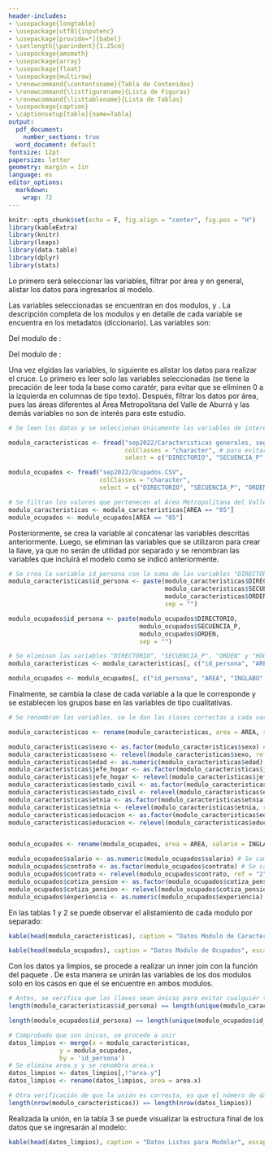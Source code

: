 ---
header-includes:
- \usepackage{longtable}
- \usepackage[utf8]{inputenc}
- \usepackage[provide=*]{babel}
- \setlength{\parindent}{1.25cm}
- \usepackage{amsmath}
- \usepackage{array}
- \usepackage{float}
- \usepackage{multirow}
- \renewcommand{\contentsname}{Tabla de Contenidos}
- \renewcommand{\listfigurename}{Lista de Figuras}
- \renewcommand{\listtablename}{Lista de Tablas}
- \usepackage{caption}
- \captionsetup[table]{name=Tabla}
output:
  pdf_document: 
    number_sections: true
  word_document: default
fontsize: 12pt
papersize: letter
geometry: margin = 1in
language: es
editor_options:
  markdown:
    wrap: 72
---

```{r setup, include=FALSE}
knitr::opts_chunk$set(echo = F, fig.align = "center", fig.pos = "H")
library(kableExtra)
library(knitr)
library(leaps)
library(data.table)
library(dplyr)
library(stats)
```

```{=tex}
\input{titlepage}
\thispagestyle{empty}
\tableofcontents
\newpage
\thispagestyle{empty}
\listoffigures
\listoftables
\newpage
```

```{=tex}
\pagestyle{myheadings}
\setcounter{page}{3}
```

\section{Variables, Limpieza de Datos y Cruce de Modulos}

Lo primero será seleccionar las variables, filtrar por área y en general, alistar los datos para ingresarlos al modelo.

\subsection{Variables}

Las variables seleccionadas se encuentran en dos modulos, \emph{Características generales, seguridad social en salud y educación} y \emph{Ocupados}. La descripción completa de los modulos y en detalle de cada variable se encuentra en los metadatos (diccionario). Las variables son:

Del modulo de \emph{Características generales, seguridad social en salud y educación}:

\begin{itemize}
 \item \emph{DIRECTORIO}, \emph{SECUENCIA\_P} y \emph{ORDEN}: son los identificadores de la vivienda, hogar y persona, respectivamente. Estas variables se concatenan en una sola para obtener un identificador y este se utiliza a modo de llave para unir los diferentes modulos. La unión de estas variables se nombrará como \textbf{id\_persona} en los datos limpios
 \item \emph{AREA}: es la variable que permite filtrar los datos por área. En este caso, como se trabaja con el Área Metropolitana del Valle de Aburrá, se filtrará por el valor $05$ de la variable. Conservará el nombre \textbf{area} en los datos limpios
 \item \emph{P3271}: ¿cuál es el sexo al nacer? Para capturar si hay brechas salariales asociadas al sexo. Es una variable cualitativa que toma el valor de $1$ si responde \emph{Masculino} y $2$ si responde \emph{Femenino}. Se renombrará por \textbf{sexo} en los datos limpios y el grupo base será $1 =$ \emph{Masculino}
 \item \emph{P6040}: ¿cuántos años cumplidos tiene? Para capturar diferencias salariales entre edades. Es una variable numérica. Se renombrará por \textbf{edad} en los datos limpios
 \item \emph{P6050}: ¿cuál es el parentezco con el jefe del hogar? Para capturar cómo los roles en el hogar pueden influenciar el salario. Es una variable cualitativa que toma el valor de $1$ para \emph{Jefe (a) del hogar}; $2$ para \emph{Pareja, esposo(a), cónyuge, compañero(a)}; $3$ para \emph{Hijo(a), hijastro(a)}; $4$ para \emph{Nieto(a)}; $5$ para \emph{Otro pariente}; $6$ para \emph{Empleado(a) del servicio doméstico y sus parientes}; $7$ para \emph{Pensionista}; $8$ para \emph{Trabajador}; y $9$ para \emph{Otro no pariente}. Se renombrará por \textbf{jefe\_hogar} en los datos limpios y el grupo base será $9 =$ \emph{Otro no pariente}
  \item \emph{P6070}: estado cívil. Es una variable cualitativa que toma el valor de $1$ para \emph{No esta casado(a) y vive en pareja hace menos de dos años}; $2$ para \emph{No esta casado (a) y vive en pareja hace dos años o más}; $3$ para \emph{Esta casado (a)}; $4$ para \emph{Esta separado (a) o divorciado (a)}; $5$ para \emph{Esta viudo (a)}; y $6$ para \emph{Esta soltero (a)}. Se renombrará por \textbf{estado\_civil} en los datos limpios y el grupo base será $6 =$ \emph{Esta soltero (a)} 
 \item \emph{P6080}: ¿se reconoce dentro de alguna etnia? Para capturar brechas salariales entre diferentes etnias. Es una variable cualitativa que toma el valor de $1$ para \emph{Indígena}; $2$ para \emph{Gitano (a) (Rom)}; $3$ para \emph{Raizal del archipiélago de San Andrés, Providencia y Santa Catalina}; $4$ para \emph{Palenquero (a) de San Basilio}; $5$ para \emph{Negro (a), mulato (a) (afrodescendiente), afrocolombiano(a)}; y $6$ para \emph{Ninguno de los anteriores}. Se renombrará por \textbf{etnia} en los datos limpios y el grupo base será $6 =$ \emph{Ninguno de los anteriores} 
 \item \emph{P3042}: ¿cuál es el mayor nivel educativo alcanzado y el último grado o semestre aprobado? Para capturar si se cumple la teoría del capital humano. Es una variable cualitativa que toma el valor de $1$ para \emph{Ninguno}; $2$ para \emph{Preescolar}; $3$ para \emph{Básica primaria (1o - 5o)}; $4$ para \emph{Básica secundaria (6o - 9o)}; $5$ para \emph{Media académica (Bachillerato clásico)}; $6$ para \emph{Media técnica (Bachillerato técnico)}; $7$ para \emph{Normalista}; $8$ para \emph{Técnica profesional}; $9$ para \emph{Tecnológica}; $10$ para \emph{Universitaria}; $11$ para \emph{Especialización}; $12$ para \emph{Maestría}; $13$ para \emph{Doctorado}; y $99$ para \emph{No sabe, no informa}. Se renombrará por \textbf{educacion} en los datos limpios y el grupo base será $1 =$ \emph{Ninguno} 
\end{itemize}

Del modulo de \emph{Ocupados}:

\begin{itemize}
 \item \emph{DIRECTORIO}, \emph{SECUENCIA\_P} y \emph{ORDEN}: son los identificadores de la vivienda, hogar y persona, respectivamente. Estas variables se concatenan en una sola para obtener un identificador y este se utiliza a modo de llave para unir los diferentes modulos. La unión de estas variables se nombrará como \textbf{id\_persona} en los datos limpios
 \item \emph{AREA}: es la variable que permite filtrar los datos por área. En este caso, como se trabaja con el Área Metropolitana del Valle de Aburrá, se filtrará por el valor $05$ de la variable. Conservará el nombre \textbf{area} en los datos limpios
 \item \emph{INGLABO}: será la variable respuesta, ya que hace referencia a los ingresos laborales mensuales de la persona.Es una variable numérica. Se renombrará por \textbf{salario} en los datos limpios
 \item \emph{P6440}: ¿para realizar este trabajo tiene usted algún tipo de contrato? Pretende ser una aproximación para capturar información de formalidad e informalidad. Es una variable cualitativa que toma el valor de $1$ si responde que \emph{Sí} y $2$ si responde que \emph{No}. Se renombrará por \textbf{contrato} en los datos limpios y el grupo base será $2 =$ \emph{No} 
 \item \emph{P6920}: ¿está cotizando actualmente a un fondo de pensiones? También intenta aproximar a las personas que son formales e informales. Pues, es poco común que los informales coticen a pensión. No se utiliza afiliación a salud, pues, existe una gran cobertura de salud bajo regimen subsidiado en Colombia, lo que no permite segmentar correctamente formales de informales. Es una variable cualitativa que toma el valor de $1$ si responde que \emph{Sí}; $2$ si responde que \emph{No}; y $3$ si responde que \emph{Ya es pensionado}. Se renombrará por \textbf{cotiza\_pension} en los datos limpios y el grupo base será $3 =$ \emph{Ya es pensionado} 
 \item \emph{P6960}: ¿cuántos años lleva afiliado al fondo de pensiones? Dado que no se pregunta directamente cuántos años de experiencia tiene la persona, se intenta aproximar la experiencia por medio de los años cotizados a pensión. Esto claramente excluirá a la población informal, pero es la variable más próxima a la experiencia. Es una variable numérica. Se renombrará por \textbf{experiencia} en los datos limpios
 \end{itemize}
 
\subsection{Limpieza de Datos}
 
Una vez elgidas las variables, lo siguiente es alistar los datos para realizar el cruce. Lo primero es leer solo las variables seleccionadas (se tiene la precación de leer toda la base como caratér, para evitar que se eliminen 0 a la izquierda en columnas de tipo texto). Después, filtrar los datos por área, pues las áreas diferentes al Área Metropolitana del Valle de Aburrá y las demás variables no son de interés para este estudio.

```{r}
# Se leen los datos y se seleccionan únicamente las variables de interés en los dos modulos

modulo_caracteristicas <- fread("sep2022/Caracteristicas generales, seguridad social en salud y educacion.CSV",
                                colClasses = "character", # para evitar la eliminación de 0 a la izquierda, como en el caso de area
                                select = c("DIRECTORIO", "SECUENCIA_P", "ORDEN", "AREA", "P3271", "P6040", "P6050", "P6070", "P6080", "P3042")) 

modulo_ocupados <- fread("sep2022/Ocupados.CSV",
                         colClasses = "character",
                         select = c("DIRECTORIO", "SECUENCIA_P", "ORDEN", "AREA", "INGLABO", "P6440", "P6920", "P6960"))

```

```{r}
# Se filtran los valores que pertenecen al Área Metropolitana del Valle de Aburrá
modulo_caracteristicas <- modulo_caracteristicas[AREA == "05"]
modulo_ocupados <- modulo_ocupados[AREA == "05"]
```

Posteriormente, se crea la variable \textbf{id\_persona} al concatenar las variables descritas anteriormente. Luego, se eliminan las variables que se utilizaron para crear la llave, ya que no serán de utilidad por separado y se renombran las variables que incluirá el modelo como se indicó anteriormente.

```{r}
# Se crea la variable id_persona con la suma de las variables "DIRECTORIO", "SECUENCIA_P", "ORDEN" y "HOGAR" (se pueden simplemente sumar, pues se leyeron los datos como character)
modulo_caracteristicas$id_persona <- paste(modulo_caracteristicas$DIRECTORIO,
                                           modulo_caracteristicas$SECUENCIA_P,
                                           modulo_caracteristicas$ORDEN,
                                           sep = "")

modulo_ocupados$id_persona <- paste(modulo_ocupados$DIRECTORIO,
                                    modulo_ocupados$SECUENCIA_P,
                                    modulo_ocupados$ORDEN,
                                    sep = "")

# Se eliminan las variables "DIRECTORIO", "SECUENCIA_P", "ORDEN" y "HOGAR"
modulo_caracteristicas <- modulo_caracteristicas[, c("id_persona", "AREA", "P3271", "P6040", "P6050", "P6070", "P6080", "P3042")]

modulo_ocupados <- modulo_ocupados[, c("id_persona", "AREA", "INGLABO", "P6440", "P6920", "P6960")]
```

Finalmente, se cambia la clase de cada variable a la que le corresponde y se establecen los grupos base en las variables de tipo cualitativas.

```{r}
# Se renombran las variables, se le dan las clases correctas a cada variable y se establecen los grupos base

modulo_caracteristicas <- rename(modulo_caracteristicas, area = AREA, sexo = P3271, edad = P6040, jefe_hogar = P6050, estado_civil = P6070, etnia = P6080, educacion = P3042)

modulo_caracteristicas$sexo <- as.factor(modulo_caracteristicas$sexo) # Se cambia a factor
modulo_caracteristicas$sexo <- relevel(modulo_caracteristicas$sexo, ref = "1") # Se establece el grupo base como Masculino
modulo_caracteristicas$edad <- as.numeric(modulo_caracteristicas$edad) # Se cambia a numérico
modulo_caracteristicas$jefe_hogar <- as.factor(modulo_caracteristicas$jefe_hogar) # Se cambia a factor
modulo_caracteristicas$jefe_hogar <- relevel(modulo_caracteristicas$jefe_hogar, ref = "9") # Se establece el grupo base como Otro no pariente
modulo_caracteristicas$estado_civil <- as.factor(modulo_caracteristicas$estado_civil) # Se cambia a factor
modulo_caracteristicas$estado_civil <- relevel(modulo_caracteristicas$estado_civil, ref = "6") # Se establece el grupo base como Esta soltero (a)
modulo_caracteristicas$etnia <- as.factor(modulo_caracteristicas$etnia) # Se cambia a factor
modulo_caracteristicas$etnia <- relevel(modulo_caracteristicas$etnia, ref = "6") # Se establece el grupo base como Ninguno de los anteriores
modulo_caracteristicas$educacion <- as.factor(modulo_caracteristicas$educacion) # Se cambia a factor
modulo_caracteristicas$educacion <- relevel(modulo_caracteristicas$educacion, ref = "1") # Se establece el grupo base como Ninguno


modulo_ocupados <- rename(modulo_ocupados, area = AREA, salario = INGLABO, contrato = P6440, cotiza_pension = P6920, experiencia = P6960)

modulo_ocupados$salario <- as.numeric(modulo_ocupados$salario) # Se cambia a numérico
modulo_ocupados$contrato <- as.factor(modulo_ocupados$contrato) # Se cambia a factor
modulo_ocupados$contrato <- relevel(modulo_ocupados$contrato, ref = "2") # Se establece el grupo base como No
modulo_ocupados$cotiza_pension <- as.factor(modulo_ocupados$cotiza_pension) # Se cambia a factor
modulo_ocupados$cotiza_pension <- relevel(modulo_ocupados$cotiza_pension, ref = "3") # Se establece el grupo base como Ya es pensionado
modulo_ocupados$experiencia <- as.numeric(modulo_ocupados$experiencia) # Se cambia a numérico
```

En las tablas 1 y 2 se puede observar el alistamiento de cada modulo por separado:

```{r}
kable(head(modulo_caracteristicas), caption = "Datos Modulo de Características Generales", escape = F, booktab = T, align = "c", row.names = T)

kable(head(modulo_ocupados), caption = "Datos Modulo de Ocupados", escape = F, booktab = T, align = "c", row.names = T)
```

\subsection{Cruce de Modulos}

Con los datos ya limpios, se procede a realizar un inner join con la función \texttt{merge} del paquete \texttt{base}. De esta manera se unirán las variables de los dos modulos solo en los casos en que el \textbf{id\_persona} se encuentre en ambos modulos.

```{r, include = FALSE}
# Antes, se verifica que las llaves sean únicas para evitar cualquiér tipo de problema en la unión
length(modulo_caracteristicas$id_persona) == length(unique(modulo_caracteristicas$id_persona))

length(modulo_ocupados$id_persona) == length(unique(modulo_ocupados$id_persona))

# Comprobado que son únicos, se procede a unir
datos_limpios <- merge(x = modulo_caracteristicas,
              y = modulo_ocupados,
              by = 'id_persona')
# Se elimina area.y y se renombra area.x
datos_limpios <- datos_limpios[,!"area.y"]
datos_limpios <- rename(datos_limpios, area = area.x)

# Otra verificación de que la unión es correcta, es que el número de datos de ocupados y datos limpios es igual
length(nrow(modulo_caracteristicas)) == length(nrow(datos_limpios))
```

Realizada la unión, en la tabla 3 se puede visualizar la estructura final de los datos que se ingresarán al modelo:

```{r}
kable(head(datos_limpios), caption = "Datos Listos para Modelar", escape = F, booktab = T, align = "c", row.names = T)
```

